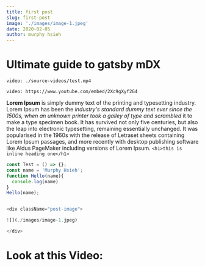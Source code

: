```yaml
---
title: first post
slug: first-post
image: './images/image-1.jpeg'
date: 2020-02-05
author: murphy hsieh
---
```


# Ultimate guide to gatsby mDX

`video: ./source-videos/test.mp4`

`video: https://www.youtube.com/embed/2Xc9gXyf2G4`

**Lorem Ipsum** is simply dummy text of the printing 
and typesetting industry. Lorem Ipsum has been the _industry's 
standard dummy text ever since the 1500s, when an unknown 
printer took a galley of type and scrambled_ it to make a 
type specimen book. It has survived not only five centuries, 
but also the leap into electronic typesetting, remaining 
essentially unchanged. It was popularised in the 1960s 
with the release of Letraset sheets containing 
Lorem Ipsum passages, and more recently with 
desktop publishing software like Aldus PageMaker 
including versions of Lorem Ipsum.
`<h1>this is inline heading one</h1>`

<div className="code">

```javascript
const Test = () => {};
const name = 'Murphy Hsieh';
function Hello(name){
  console.log(name)
}
Hello(name);
```
</div>

```javascript

<div className="post-image">

![](./images/image-1.jpeg)

</div>

```

# Look at this Video:


